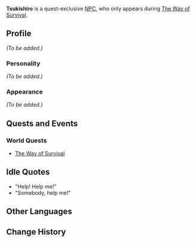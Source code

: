 {{Meta
<!-- REMOVE THIS TEMPLATE AFTER ADDING MISSING INFO -->
|missing_NPC_profile  = yes
}}
{{Character Infobox
|type             = NPC
|image            = NPC Tsukishiro.png
|region           = Inazuma
|title            = Worker
}}
'''Tsukishiro''' is a quest-exclusive [[NPC]], who only appears during [[The Way of Survival]].

==Profile==
<!-- detailed story/lore information goes here -->
''(To be added.)''

===Personality===
''(To be added.)''

===Appearance===
''(To be added.)''

==Quests and Events==
===World Quests===
* [[The Way of Survival]]

==Idle Quotes==
* "Help! Help me!"
* "Somebody, help me!"

==Other Languages==
{{Other Languages|default_hidden = 1
|en      = Tsukishiro
|zhs     = 月城
|zhs_rm  = Yuèchéng
|zht     = 月城
|zht_rm  = Yuèchéng
|ja      = 月城
|ja_rm   = Tsukishiro
|ko      = 츠키시로
|ko_rm   = Cheukisiro
|es      = Tsukishiro
|fr      = Tsukishiro
|ru      = Цукисиро
|th      = Tsukishiro
|vi      = Tsukishiro
|de      = Tsukishiro
|id      = Tsukishiro
|pt      = Tsukishiro
}}

==Change History==
{{Change History|2.0}}